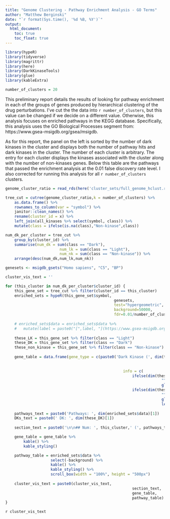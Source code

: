 ```yaml
---
title: "Genome Clustering - Pathway Enrichment Analysis - GO Terms"
author: "Matthew Berginski"
date: "`r format(Sys.time(), '%d %B, %Y')`"
output:
  html_document:
    toc: true
    toc_float: true
---
```


```r
library(hypeR)
library(tidyverse)
library(magrittr)
library(here)
library(DarkKinaseTools)
library(glue)
library(kableExtra)

number_of_clusters = 20
```

This preliminary report details the results of looking for pathway enrichment in each of the groups of genes produced by hierarchical clustering of the drug perturbations. I've cut the the data into `r number_of_clusters`, but this value can be changed if we decide on a different value. Otherwise, this analysis focuses on enriched pathways in the KEGG database. Specifically, this analysis uses the GO Biological Processes segment from: https://www.gsea-msigdb.org/gsea/msigdb.

As for this report, the panel on the left is sorted by the number of dark kinases in the cluster and displays both the number of pathway hits and dark kinases in the cluster. The number of each cluster is arbitrary. The entry for each cluster displays the kinases associated with the cluster along with the number of non-kinases genes. Below this table are the pathways that passed the enrichment analysis at the 0.01 false discovery rate level. I also corrected for running this analysis for all `r number_of_clusters` clusters.


```r
genome_cluster_ratio = read_rds(here('cluster_sets/full_genome_hclust.rds'))

tree_cut = cutree(genome_cluster_ratio,k = number_of_clusters) %>% 
	as.data.frame() %>% 
	rownames_to_column(var = "symbol") %>%
	janitor::clean_names() %>%
	rename(cluster_id = x) %>%
	left_join(all_kinases %>% select(symbol, class)) %>%
	mutate(class = ifelse(is.na(class),"Non-kinase",class))

num_dk_per_cluster = tree_cut %>%
	group_by(cluster_id) %>%
	summarise(num_dk = sum(class == "Dark"),
						num_lk = sum(class == "Light"),
						num_nk = sum(class == "Non-kinase")) %>%
	arrange(desc(num_dk,num_lk,num_nk))

genesets <- msigdb_gsets("Homo sapiens", "C5", "BP")

cluster_vis_text = ''

for (this_cluster in num_dk_per_cluster$cluster_id) {
	this_gene_set = tree_cut %>% filter(cluster_id == this_cluster)
	enriched_sets = hypeR(this_gene_set$symbol, 
												genesets, 
												test="hypergeometric", 
												background=50000, 
												fdr=0.01/number_of_clusters)
	
	# enriched_sets$data = enriched_sets$data %>% 
	# 	mutate(label = paste0("[",label, "](https://www.gsea-msigdb.org/gsea/msigdb/cards/",label,")")) 
	
	these_LK = this_gene_set %>% filter(class == "Light")
	these_DK = this_gene_set %>% filter(class == "Dark")
	these_non_kinase = this_gene_set %>% filter(class == "Non-kinase")
	
	gene_table = data.frame(gene_type = c(paste0('Dark Kinase (', dim(these_DK)[1], ')'), 
																				paste0('Light Kinase (', dim(these_LK)[1], ')'), 
																				'Non-kinase Count'),
													info = c(
														ifelse(dim(these_DK)[1] == 0,
																	 "",
																	 glue_collapse(sort(these_DK$symbol), sep = ", ")),
														ifelse(dim(these_LK)[1] == 0,
																	 "",
																	 glue_collapse(sort(these_LK$symbol), sep = ", ")),
																	 length(these_non_kinase$symbol)))
	
	pathways_text = paste0('Pathways: ', dim(enriched_sets$data)[1])
	DKs_text = paste0(' DK: ', dim(these_DK)[1])
	
	section_text = paste0('\n\n## Num: ', this_cluster,' (', pathways_text, DKs_text,  ')\n\n')

	gene_table = gene_table %>%
		kable() %>%
		kable_styling()

	pathway_table = enriched_sets$data %>% 
					select(-background) %>%
					kable() %>% 
					kable_styling() %>%
					scroll_box(width = "100%", height = "500px")
	
	cluster_vis_text = paste0(cluster_vis_text,
														section_text,
														gene_table,
														pathway_table)
}
```

`r cluster_vis_text`